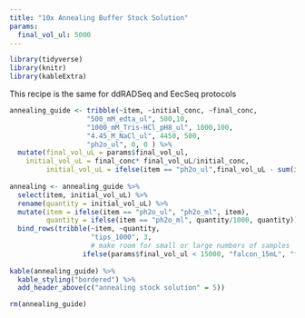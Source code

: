 ```yaml
---
title: "10x Annealing Buffer Stock Solution"
params:
  final_vol_ul: 5000
---
```

```r
library(tidyverse)
library(knitr)
library(kableExtra)
```


This recipe is the same for ddRADSeq and EecSeq protocols
```r
annealing_guide <- tribble(~item, ~initial_conc, ~final_conc, 
                   "500_mM_edta_ul", 500,10,
                   "1000_mM_Tris-HCl_pH8_ul", 1000,100,
                   "4.45_M_NaCl_ul", 4450, 500,
                   "ph2o_ul", 0, 0 ) %>% 
  mutate(final_vol_uL = params$final_vol_ul,
    initial_vol_uL = final_conc* final_vol_uL/initial_conc,
         initial_vol_uL = ifelse(item == "ph2o_ul",final_vol_uL - sum(initial_vol_uL, na.rm = T), initial_vol_uL))
 
annealing <- annealing_guide %>% 
  select(item, initial_vol_uL) %>% 
  rename(quantity = initial_vol_uL) %>% 
  mutate(item = ifelse(item == "ph2o_ul", "ph2o_ml", item), 
         quantity = ifelse(item == "ph2o_ml", quantity/1000, quantity)) %>% 
  bind_rows(tribble(~item, ~quantity,
                    "tips_1000", 3,
                    # make room for small or large numbers of samples
                  ifelse(params$final_vol_ul < 15000, "falcon_15mL", "falcon_50mL"), 1))
         
kable(annealing_guide) %>%
  kable_styling("bordered") %>%
  add_header_above(c("annealing stock solution" = 5))
```
```r
rm(annealing_guide)
```

